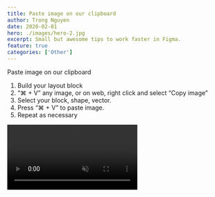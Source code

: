 ```yaml
---
title: Paste image on our clipboard
author: Trong Nguyen
date: 2020-02-01
hero: ./images/hero-2.jpg
excerpt: Small but awesome tips to work faster in Figma.
feature: true
categories: ['Other']
---
```


<div class="Grid Col2">
<p>
  Paste image on our clipboard

  1. Build your layout block
  2. “⌘ + V” any image, or on web, right click and select “Copy image” 
  3. Select your block, shape, vector.
  4. Press “⌘ + V” to paste image.
  5. Repeat as necessary

</p>

<div class="video">
  <video autoplay loop muted playsinline src="https://video.twimg.com/ext_tw_video/1233976900302696449/pu/vid/1280x720/BcjQtg7lmgNXkihK.mp4"></video>
</div>
</div>